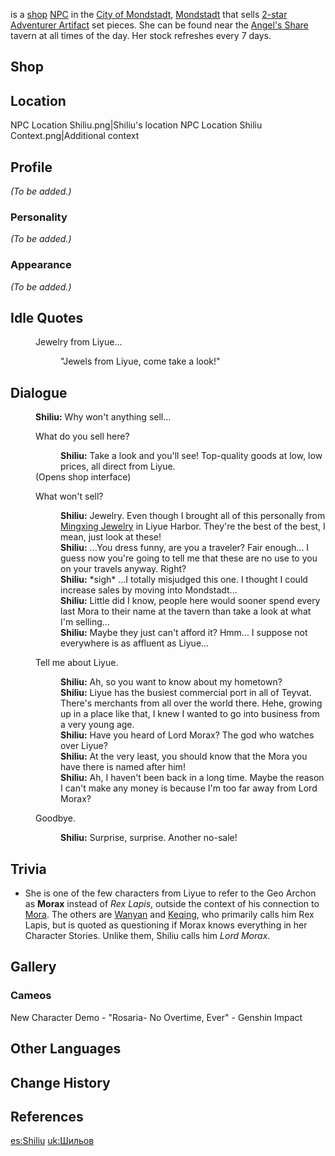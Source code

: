 {{Meta
<!-- REMOVE THIS TEMPLATE AFTER ADDING MISSING INFO -->
|missing_NPC_profile  = yes
}}
{{Character Infobox
|type             = NPC
|image            = NPC Shiliu.png
|region           = Mondstadt
|region2          = Liyue
|title            = Jeweler
|voiceJP          = [http://amuleto.jp/talents/suzuyamamisa.html Misa Suzuyama ({{ja|鈴山 未彩}})]<ref>Amuleto: [http://amuleto.jp/talents/suzuyamamisa.html JP VA's Profile]</ref>
}}
{{Lang|'''Shiliu'''|zh=石榴|zh_rm=Shíliú}} is a [[shop]] [[NPC]] in the [[City of Mondstadt]], [[Mondstadt]] that sells [[:Category:2-Star Artifacts|2-star]] [[Adventurer (Artifact Set)|Adventurer Artifact]] set pieces. She can be found near the [[Angel's Share]] tavern at all times of the day. Her stock refreshes every 7 days.

==Shop==
{{Shop/Header|note=Refreshes|total=1|vendor=Shiliu}}
{{Shop|Adventurer's Golden Goblet|2,000|1|note=Weekly|total=1}}
{{Shop|Adventurer's Tail Feather|2,000|1|note=Weekly|total=1}}
{{Shop|Adventurer's Bandana|2,000|1|note=Weekly|total=1}}
{{Shop|Adventurer's Flower|2,000|1|note=Weekly|total=1}}
{{Shop|Adventurer's Pocket Watch|2,000|1|note=Weekly|total=1}}
{{Shop/Footer|note=&#32;|total=10,000}}

==Location==
<gallery>
NPC Location Shiliu.png|Shiliu's location
NPC Location Shiliu Context.png|Additional context
</gallery>

==Profile==
<!-- detailed story/lore information goes here -->
''(To be added.)''

===Personality===
''(To be added.)''

===Appearance===
''(To be added.)''

==Idle Quotes==
{{Dialogue start}}
: {{DIcon|Idle}} Jewelry from Liyue...
:: {{A|VO Shiliu 01.ogg}} "Jewels from Liyue, come take a look!"
{{Dialogue end}}

==Dialogue==
{{Dialogue start}}
:'''Shiliu:''' Why won't anything sell...
:{{DIcon|Shop}} What do you sell here?
::'''Shiliu:''' Take a look and you'll see! Top-quality goods at low, low prices, all direct from Liyue.
:;(Opens shop interface)
:{{DIcon}} What won't sell?
::'''Shiliu:''' Jewelry. Even though I brought all of this personally from [[Mingxing Jewelry]] in Liyue Harbor. They're the best of the best, I mean, just look at these!
::'''Shiliu:''' ...You dress funny, are you a traveler? Fair enough... I guess now you're going to tell me that these are no use to you on your travels anyway. Right?
::'''Shiliu:''' *sigh* ...I totally misjudged this one. I thought I could increase sales by moving into Mondstadt...
::'''Shiliu:''' Little did I know, people here would sooner spend every last Mora to their name at the tavern than take a look at what I'm selling...
::'''Shiliu:''' Maybe they just can't afford it? Hmm... I suppose not everywhere is as affluent as Liyue...
:{{DIcon}} Tell me about Liyue.
::'''Shiliu:''' Ah, so you want to know about my hometown?
::'''Shiliu:''' Liyue has the busiest commercial port in all of Teyvat. There's merchants from all over the world there. Hehe, growing up in a place like that, I knew I wanted to go into business from a very young age.
::'''Shiliu:''' Have you heard of Lord Morax? The god who watches over Liyue?
::'''Shiliu:''' At the very least, you should know that the Mora you have there is named after him!
::'''Shiliu:''' Ah, I haven't been back in a long time. Maybe the reason I can't make any money is because I'm too far away from Lord Morax?
:{{DIcon}} Goodbye.
::'''Shiliu:''' Surprise, surprise. Another no-sale!
{{Dialogue end}}

==Trivia==
* She is one of the few characters from Liyue to refer to the Geo Archon as '''Morax''' instead of ''Rex Lapis'',  outside the context of his connection to [[Mora]]. The others are [[Wanyan]] and [[Keqing]], who primarily calls him Rex Lapis, but is quoted as questioning if Morax knows everything in her Character Stories. Unlike them, Shiliu calls him ''Lord Morax''.

==Gallery==
===Cameos===
<gallery>
New Character Demo - "Rosaria- No Overtime, Ever" - Genshin Impact
</gallery>

==Other Languages==
{{Other Languages
|default_hidden = 1
|en      = Shiliu
|zhs     = 石榴
|zhs_rm  = Shíliú
|zht     = 石榴
|zht_rm  = Shíliú
|ja      = 石榴
|ja_rm   = Zakuro{{Assumed}}
|ko      = 석류
|ko_rm   = Seok'ryu
|es      = Shiliu
|fr      = Shiliu
|ru      = Ши Лю
|th      = Shiliu
|vi      = Shiliu
|de      = Shiliu
|id      = Shiliu
|pt      = Shiliu
|tr      = Shiliu
|it      = Shiliu
}}

==Change History==
{{Change History|1.0}}

==References==
{{Reflist}}

[[es:Shiliu]]
[[uk:Шильов]]